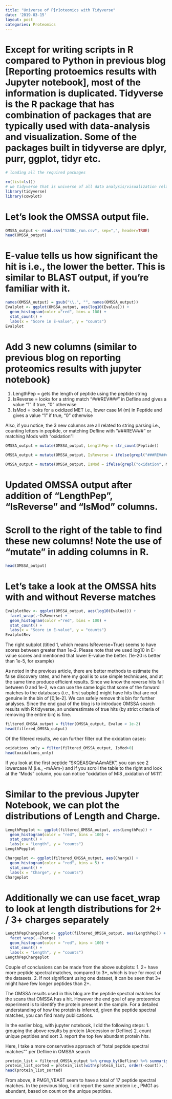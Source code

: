 ```yaml
---
title: "Universe of P[r]oteomics with Tidyverse"
date: '2019-03-15'
layout: post
categories: Proteomics
---
```


# Except for writing scripts in R compared to Python in previous blog [Reporting protoemics results with Jupyter notebook], most of the information is duplicated. Tidyverse is the R package that has combination of packages that are typically used with data-analysis and visualization. Some of the packages built in tidyverse are dplyr, purr, ggplot, tidyr etc.

```r
# loading all the required packages

rm(list=ls())
# we tidyverse that is universe of all data analysis/visualization related packages
library(tidyverse)
library(cowplot)
```
# Let's look the OMSSA output file.

```r
OMSSA_output <- read.csv("S288c_run.csv", sep=",", header=TRUE)
head(OMSSA_output)
```
# E-value tells us how significant the hit is i.e., the lower the better. This is similar to BLAST output, if you're familiar with it.
```r
names(OMSSA_output) = gsub("\\.", "", names(OMSSA_output))
Evalplot <- ggplot(OMSSA_output, aes(log10(Evalue))) +
  geom_histogram(color ="red", bins = 100) +
  stat_count() +
  labs(x = "Score in E-value", y = "counts")
Evalplot
```
# Add 3 new columns (similar to previous blog on reporting proteomics results with jupyter notebook)
1. LengthPep = gets the length of peptide using the peptide string
2. IsReverse = looks for a string match "###REV###" in Defline and gives a value "1" if true, "0" otherwise
3. IsMod = looks for a oxidized MET i.e., lower case M (m) in Peptide and gives a value "1" if true, "0" otherwise

Also, if you notice, the 3 new columns are all related to string parsing i.e., counting letters in peptide, or matching Defline with "###REV###" or matching Mods with "oxidation"!

```r
OMSSA_output = mutate(OMSSA_output, LengthPep = str_count(Peptide))

OMSSA_output = mutate(OMSSA_output, IsReverse = ifelse(grepl("###REV###", Defline), 1, 0))

OMSSA_output = mutate(OMSSA_output, IsMod = ifelse(grepl("oxidation", Mods), 1, 0))
```

# Updated OMSSA output after addition of "LengthPep", "IsReverse" and "IsMod" columns.
# Scroll to the right of the table to find these new columns! Note the use of "mutate" in adding columns in R.
```r
head(OMSSA_output)
```


# Let's take a look at the OMSSA hits with and without Reverse matches
```r
EvalplotRev <- ggplot(OMSSA_output, aes(log10(Evalue))) +
  facet_wrap(.~IsReverse) +
  geom_histogram(color ="red", bins = 100) +
  stat_count() +
  labs(x = "Score in E-value", y = "counts")
EvalplotRev
```
The right subplot (titled 1, which means IsReverse=True) seems to have scores between greater than 1e-2.
Please note that we used log10 in E-value scores and mentioned that lower E-value the better. (1e-20 is better than 1e-5, for example)

As noted in the previous article, there are better methods to estimate the false discovery rates, and here my goal is to use simple techniques, and at the same time produce efficient results. Since we know the reverse hits fall between 0 and 1e-2, we can use the same logic that some of the forward matches to the databases (i.e., first subplot) might have hits that are not genuine in the bin of [0,1e-2]. We can safely remove this bin for further analyses. Since the end goal of the blog is to introduce OMSSA search results with R tidyverse, an underestimate of true hits (by strict criteria of removing the entire bin) is fine.

```r
filtered_OMSSA_output = filter(OMSSA_output, Evalue < 1e-2)
head(filtered_OMSSA_output)
```

Of the filtered results, we can further filter out the oxidation cases:

```r
oxidations_only = filter(filtered_OMSSA_output, IsMod>0)
head(oxidations_only)
```
If you look at the first peptide "SKQEASQmAAmAEK", you can see 2 lowercase M (i.e., -mAAm-) and if you scroll the table to the right and look at the "Mods" column, you can notice "oxidation of M:8 ,oxidation of M:11".

# Similar to the previous Jupyter Notebook, we can plot the distributions of Length and Charge.
```r
LengthPepplot <- ggplot(filtered_OMSSA_output, aes(LengthPep)) +
  geom_histogram(color = "red", bins = 100) +
  stat_count() +
  labs(x = "Length", y = "counts")
LengthPepplot
```
```r
Chargeplot <- ggplot(filtered_OMSSA_output, aes(Charge)) +
  geom_histogram(color = "red", bins = 5) +
  stat_count() +
  labs(x = "Charge", y = "counts")
Chargeplot
```
# Additionally we can use facet_wrap to look at length distributions for 2+ / 3+ charges separately
```r
LengthPepChargeplot <- ggplot(filtered_OMSSA_output, aes(LengthPep)) +
  facet_wrap(.~Charge) +
  geom_histogram(color = "red", bins = 100) +
  stat_count() +
  labs(x = "Length", y = "counts")
LengthPepChargeplot
```

Couple of conclusions can be made from the above subplots:
1. 2+ have more peptide spectral matches, compared to 3+, which is true for most of the datasets.
2. If not significant using one dataset, it can be seen that 3+ might have few longer peptides than 2+.

The OMSSA results used in this blog are the peptide spectral matches for the scans that OMSSA has a hit. However the end goal of any proteomics experiment is to identify the protein present in the sample. For a detailed understanding of how the protein is inferred, given the peptide spectral matches, you can find many publications.

In the earlier blog, with jupyter notebook, I did the following steps:
1. grouping the above results by protein (Accession or Defline)
2. count unique peptides and sort
3. report the top few abundant protein hits.

Here, I take a more conservative approach of "total peptide spectral matches"" per Defline in OMSSA search

```r
protein_list = filtered_OMSSA_output %>% group_by(Defline) %>% summarise(count = n())
protein_list_sorted = protein_list[with(protein_list, order(-count)), ]
head(protein_list_sorted)
```
From above, it PMG1_YEAST seem to have a total of 17 peptide spectral matches. In the previous blog, I did report the same protein i.e., PMG1 as abundant, based on count on the unique peptides.
